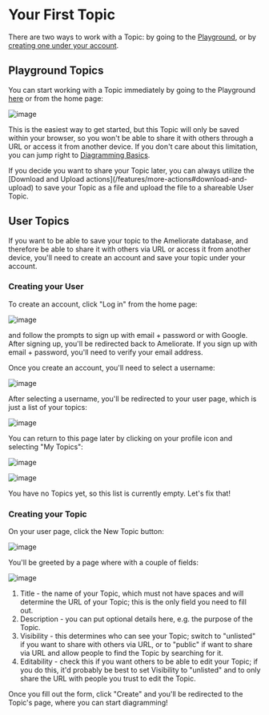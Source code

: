 
# Your First Topic

There are two ways to work with a Topic: by going to the [Playground](#playground-topics), or by [creating one under your account](#user-topics).

## Playground Topics

You can start working with a Topic immediately by going to the Playground [here](https://ameliorate.app/playground) or from the home page:

![image](https://github.com/amelioro/ameliorate/assets/13872370/3989c846-8309-42f4-bc1d-ff30ea2c0595)

This is the easiest way to get started, but this Topic will only be saved within your browser, so you won't be able to share it with others through a URL or access it from another device. If you don't care about this limitation, you can jump right to [Diagramming Basics](/getting-started/diagramming-basics).

<Callout type="info">
  If you decide you want to share your Topic later, you can always utilize the [Download and Upload
  actions](/features/more-actions#download-and-upload) to save your Topic as a file and upload the
  file to a shareable User Topic.
</Callout>

## User Topics

If you want to be able to save your topic to the Ameliorate database, and therefore be able to share it with others via URL or access it from another device, you'll need to create an account and save your topic under your account.

### Creating your User

To create an account, click "Log in" from the home page:

![image](https://github.com/amelioro/ameliorate/assets/13872370/a7dd8635-59aa-4e30-a965-4d76466f26c9)

and follow the prompts to sign up with email + password or with Google. After signing up, you'll be redirected back to Ameliorate. If you sign up with email + password, you'll need to verify your email address.

Once you create an account, you'll need to select a username:

![image](https://github.com/amelioro/ameliorate/assets/13872370/a466e1c1-c483-4dbf-b006-dc067c8a52d4)

After selecting a username, you'll be redirected to your user page, which is just a list of your topics:

![image](https://github.com/amelioro/ameliorate/assets/13872370/4aba7fb6-5bad-4cb1-b741-8d4fa2fac0b4)

You can return to this page later by clicking on your profile icon and selecting "My Topics":

![image](https://github.com/amelioro/ameliorate/assets/13872370/c9a45f0f-e903-425e-8b52-18fbc71b6ee0)

![image](https://github.com/amelioro/ameliorate/assets/13872370/123f8b80-e4aa-4c24-ac01-b55c3bf8a70e)

You have no Topics yet, so this list is currently empty. Let's fix that!

### Creating your Topic

On your user page, click the New Topic button:

![image](https://github.com/amelioro/ameliorate/assets/13872370/8d3255fe-4d8a-442c-a67c-19cae582a3b0)

You'll be greeted by a page where with a couple of fields:

![image](https://github.com/amelioro/ameliorate/assets/13872370/8fcb9ef1-7f0e-4e8d-83c1-ece01d162d8f)

1. Title - the name of your Topic, which must not have spaces and will determine the URL of your Topic; this is the only field you need to fill out.
2. Description - you can put optional details here, e.g. the purpose of the Topic.
3. Visibility - this determines who can see your Topic; switch to "unlisted" if you want to share with others via URL, or to "public" if want to share via URL and allow people to find the Topic by searching for it.
4. Editability - check this if you want others to be able to edit your Topic; if you do this, it'd probably be best to set Visibility to "unlisted" and to only share the URL with people you trust to edit the Topic.

Once you fill out the form, click "Create" and you'll be redirected to the Topic's page, where you can start diagramming!
